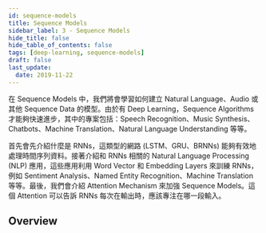 ```yaml
---
id: sequence-models
title: Sequence Models
sidebar_label: 3 - Sequence Models
hide_title: false
hide_table_of_contents: false
tags: [deep-learning, sequence-models]
draft: false
last_update:
  date: 2019-11-22
---
```


在 Sequence Models 中，我們將會學習如何建立 Natural Language、Audio 或其他 Sequence Data 的模型。由於有 Deep Learning，Sequence Algorithms 才能夠快速進步，其中的專案包括：Speech Recognition、Music Synthesis、Chatbots、Machine Translation、Natural Language Understanding 等等。

首先會先介紹什麼是 RNNs，這類型的網路 (LSTM、GRU、BRNNs) 能夠有效地處理時間序列資料。接著介紹和 RNNs 相關的 Natural Language Processing (NLP) 應用，這些應用利用 Word Vector 和 Embedding Layers 來訓練 RNNs，例如 Sentiment Analysis、Named Entity Recognition、Machine Translation 等等。最後，我們會介紹 Attention Mechanism 來加強 Sequence Models。這個 Attention 可以告訴 RNNs 每次在輸出時，應該專注在哪一段輸入。


## Overview

<DocCardList />
